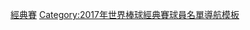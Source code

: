 {{Navbox
|name = 2017年第四屆世界棒球經典賽日本成棒代表隊
|title = {{Flagicon|JPN}} [[日本棒球代表隊|<span style="color:#fff;">日本成棒代表隊</span>]] - [[2017年世界棒球經典賽|{{Color|#fff|2017年第四屆世界棒球經典賽}}]]
|state = <includeonly>collapsed</includeonly>
|basestyle = background:#003; color:#fff;
|listclass = hlist hlist-pipe
|group1 = 總教練
|list1 = 90 [[小久保裕紀]]
|group2 = 教練
|list2 = 
* 72 [[權藤博]]（投手）
* 73 [[奈良原浩]]（首席）
* 79 [[大西崇之]]（外野守備、跑壘）
* 80 [[稻葉篤紀]]（打擊）
* 84 [[村田善則]]（投捕）
* 87 [[仁志敏久]]（內野守備、跑壘）
|group3 = 投手
|list3 = 
* 10 [[松井裕樹]]
* 11 [[菅野智之]]
* 12 [[秋吉亮]]
* 14 [[則本昂大]]
* 15 [[宮西尚生]]
* 17 [[藤浪晉太郎]]
* 19 [[增井浩俊]]
* 20 [[石川步]]
* 30 [[武田翔太]]
* 34 [[岡田俊哉]]
* 35 [[牧田和久]]
* 41 [[千賀滉大]]
* 66 [[平野佳壽]]
|group4 = 捕手
|list4 = 
* 9  [[炭谷銀仁朗]]
* 22 [[小林誠司]]
* 27 [[大野獎太]]
|group5 = 内野手
|list5 = 
* 2 [[田中廣輔]]
* 3 [[松田宣浩]]
* 4 [[菊池涼介]]
* 6 [[坂本勇人]]
* 13 [[中田翔]]
* 23 [[山田哲人]]
|group6 = 外野手
|list6 = 
* 1 [[內川聖一]]
* 7 [[青木宣親]]
* 8 [[平田良介]]
* 25 [[筒香嘉智]]
* 51 [[鈴木誠也]]
* 55 [[秋山翔吾]]
}}<noinclude>
[[Category:日本棒球模板|經典賽]]
[[Category:2017年世界棒球經典賽球員名單導航模板]]
</noinclude>